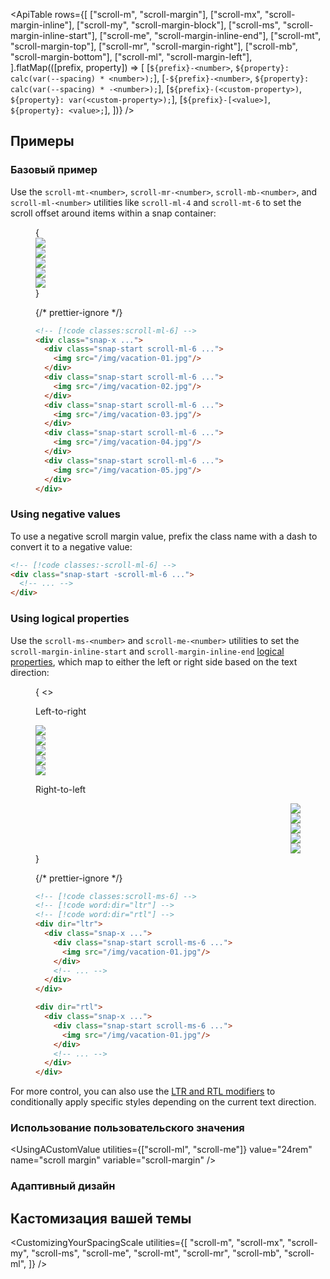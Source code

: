 

<ApiTable
  rows={[
    ["scroll-m", "scroll-margin"],
    ["scroll-mx", "scroll-margin-inline"],
    ["scroll-my", "scroll-margin-block"],
    ["scroll-ms", "scroll-margin-inline-start"],
    ["scroll-me", "scroll-margin-inline-end"],
    ["scroll-mt", "scroll-margin-top"],
    ["scroll-mr", "scroll-margin-right"],
    ["scroll-mb", "scroll-margin-bottom"],
    ["scroll-ml", "scroll-margin-left"],
  ].flatMap(([prefix, property]) => [
    [`${prefix}-<number>`, `${property}: calc(var(--spacing) * <number>);`],
    [`-${prefix}-<number>`, `${property}: calc(var(--spacing) * -<number>);`],
    [`${prefix}-(<custom-property>)`, `${property}: var(<custom-property>);`],
    [`${prefix}-[<value>]`, `${property}: <value>;`],
  ])}
/>

## Примеры

### Базовый пример

Use the `scroll-mt-<number>`, `scroll-mr-<number>`, `scroll-mb-<number>`, and `scroll-ml-<number>` utilities like `scroll-ml-4` and `scroll-mt-6` to set the scroll offset around items within a snap container:

<Figure hint="Scroll in the grid of images to see the expected behavior">

<Example padding={false}>
  {
    <div className="flex w-full snap-x gap-12 overflow-x-auto py-14">
      <div className="relative shrink-0 snap-start scroll-ml-6 first:pl-6 last:pr-[calc(100%-21.5rem)]">
        <Stripes border className="absolute top-0 bottom-0 left-0 w-6" />
        <img
          className="relative h-40 w-80 shrink-0 rounded-lg bg-white"
          src="https://images.unsplash.com/photo-1604999565976-8913ad2ddb7c?ixlib=rb-1.2.1&ixid=MnwxMjA3fDB8MHxwaG90by1wYWdlfHx8fGVufDB8fHx8&auto=format&fit=crop&w=320&h=160&q=80"
        />
      </div>
      <div className="relative shrink-0 snap-start scroll-ml-6 first:pl-6 last:pr-[calc(100%-21.5rem)]">
        <Stripes border className="absolute top-0 bottom-0 -left-6 w-6" />
        <img
          className="relative h-40 w-80 shrink-0 rounded-lg bg-white"
          src="https://images.unsplash.com/photo-1540206351-d6465b3ac5c1?ixlib=rb-1.2.1&ixid=MnwxMjA3fDB8MHxwaG90by1wYWdlfHx8fGVufDB8fHx8&auto=format&fit=crop&w=320&h=160&q=80"
        />
      </div>
      <div className="relative shrink-0 snap-start scroll-ml-6 first:pl-6 last:pr-[calc(100%-21.5rem)]">
        <Stripes border className="absolute top-0 bottom-0 -left-6 w-6" />
        <img
          className="relative h-40 w-80 shrink-0 rounded-lg bg-white"
          src="https://images.unsplash.com/photo-1622890806166-111d7f6c7c97?ixlib=rb-1.2.1&ixid=MnwxMjA3fDB8MHxwaG90by1wYWdlfHx8fGVufDB8fHx8&auto=format&fit=crop&w=320&h=160&q=80"
        />
      </div>
      <div className="relative shrink-0 snap-start scroll-ml-6 first:pl-6 last:pr-[calc(100%-21.5rem)]">
        <Stripes border className="absolute top-0 bottom-0 -left-6 w-6" />
        <img
          className="relative h-40 w-80 shrink-0 rounded-lg bg-white"
          src="https://images.unsplash.com/photo-1590523277543-a94d2e4eb00b?ixlib=rb-1.2.1&ixid=MnwxMjA3fDB8MHxwaG90by1wYWdlfHx8fGVufDB8fHx8&auto=format&fit=crop&w=320&h=160&q=80"
        />
      </div>
      <div className="relative shrink-0 snap-start scroll-ml-6 first:pl-6 last:pr-[calc(100%-21.5rem)]">
        <Stripes border className="absolute top-0 bottom-0 -left-6 w-6" />
        <img
          className="relative h-40 w-80 shrink-0 rounded-lg bg-white"
          src="https://images.unsplash.com/photo-1575424909138-46b05e5919ec?ixlib=rb-1.2.1&ixid=MnwxMjA3fDB8MHxwaG90by1wYWdlfHx8fGVufDB8fHx8&auto=format&fit=crop&w=320&h=160&q=80"
        />
      </div>
    </div>
  }
</Example>

{/* prettier-ignore */}
```html
<!-- [!code classes:scroll-ml-6] -->
<div class="snap-x ...">
  <div class="snap-start scroll-ml-6 ...">
    <img src="/img/vacation-01.jpg"/>
  </div>
  <div class="snap-start scroll-ml-6 ...">
    <img src="/img/vacation-02.jpg"/>
  </div>
  <div class="snap-start scroll-ml-6 ...">
    <img src="/img/vacation-03.jpg"/>
  </div>
  <div class="snap-start scroll-ml-6 ...">
    <img src="/img/vacation-04.jpg"/>
  </div>
  <div class="snap-start scroll-ml-6 ...">
    <img src="/img/vacation-05.jpg"/>
  </div>
</div>
```

</Figure>

### Using negative values

To use a negative scroll margin value, prefix the class name with a dash to convert it to a negative value:

```html
<!-- [!code classes:-scroll-ml-6] -->
<div class="snap-start -scroll-ml-6 ...">
  <!-- ... -->
</div>
```

### Using logical properties

Use the `scroll-ms-<number>` and `scroll-me-<number>` utilities to set the `scroll-margin-inline-start` and `scroll-margin-inline-end` [logical properties](https://developer.mozilla.org/en-US/docs/Web/CSS/CSS_Logical_Properties/Basic_concepts), which map to either the left or right side based on the text direction:

<Figure hint="Scroll in the grid of images to see the expected behavior">

<Example padding={false}>
  {
    <>
      <p className="mb-4 pt-8 pl-6 text-sm font-medium">Left-to-right</p>
      <div className="flex w-full snap-x gap-12 overflow-x-auto pb-10" dir="ltr">
        <div className="relative shrink-0 snap-start scroll-ms-6 first:ps-6 last:pr-[calc(100%-21.5rem)]">
          <Stripes border className="absolute start-0 top-0 bottom-0 w-6" />
          <img
            className="relative h-40 w-80 shrink-0 rounded-lg bg-white"
            src="https://images.unsplash.com/photo-1604999565976-8913ad2ddb7c?ixlib=rb-1.2.1&ixid=MnwxMjA3fDB8MHxwaG90by1wYWdlfHx8fGVufDB8fHx8&auto=format&fit=crop&w=320&h=160&q=80"
          />
        </div>
        <div className="relative shrink-0 snap-start scroll-ms-6 first:ps-6 last:pr-[calc(100%-21.5rem)]">
          <Stripes border className="absolute -start-6 top-0 bottom-0 w-6" />
          <img
            className="relative h-40 w-80 shrink-0 rounded-lg bg-white"
            src="https://images.unsplash.com/photo-1540206351-d6465b3ac5c1?ixlib=rb-1.2.1&ixid=MnwxMjA3fDB8MHxwaG90by1wYWdlfHx8fGVufDB8fHx8&auto=format&fit=crop&w=320&h=160&q=80"
          />
        </div>
        <div className="relative shrink-0 snap-start scroll-ms-6 first:ps-6 last:pr-[calc(100%-21.5rem)]">
          <Stripes border className="absolute -start-6 top-0 bottom-0 w-6" />
          <img
            className="relative h-40 w-80 shrink-0 rounded-lg bg-white"
            src="https://images.unsplash.com/photo-1622890806166-111d7f6c7c97?ixlib=rb-1.2.1&ixid=MnwxMjA3fDB8MHxwaG90by1wYWdlfHx8fGVufDB8fHx8&auto=format&fit=crop&w=320&h=160&q=80"
          />
        </div>
        <div className="relative shrink-0 snap-start scroll-ms-6 first:ps-6 last:pr-[calc(100%-21.5rem)]">
          <Stripes border className="absolute -start-6 top-0 bottom-0 w-6" />
          <img
            className="relative h-40 w-80 shrink-0 rounded-lg bg-white"
            src="https://images.unsplash.com/photo-1590523277543-a94d2e4eb00b?ixlib=rb-1.2.1&ixid=MnwxMjA3fDB8MHxwaG90by1wYWdlfHx8fGVufDB8fHx8&auto=format&fit=crop&w=320&h=160&q=80"
          />
        </div>
        <div className="relative shrink-0 snap-start scroll-ms-6 first:ps-6 last:pr-[calc(100%-21.5rem)]">
          <Stripes border className="absolute -start-6 top-0 bottom-0 w-6" />
          <img
            className="relative h-40 w-80 shrink-0 rounded-lg bg-white"
            src="https://images.unsplash.com/photo-1575424909138-46b05e5919ec?ixlib=rb-1.2.1&ixid=MnwxMjA3fDB8MHxwaG90by1wYWdlfHx8fGVufDB8fHx8&auto=format&fit=crop&w=320&h=160&q=80"
          />
        </div>
      </div>
      <p className="mt-4 mb-4 pl-6 text-sm font-medium">Right-to-left</p>
      <div className="flex w-full snap-x gap-12 overflow-x-auto pb-10" dir="rtl">
        <div className="relative shrink-0 snap-start scroll-ms-6 first:ps-6 last:pl-[calc(100%-21.5rem)]">
          <Stripes border className="absolute start-0 top-0 bottom-0 w-6" />
          <img
            className="relative h-40 w-80 shrink-0 rounded-lg bg-white"
            src="https://images.unsplash.com/photo-1604999565976-8913ad2ddb7c?ixlib=rb-1.2.1&ixid=MnwxMjA3fDB8MHxwaG90by1wYWdlfHx8fGVufDB8fHx8&auto=format&fit=crop&w=320&h=160&q=80"
          />
        </div>
        <div className="relative shrink-0 snap-start scroll-ms-6 first:ps-6 last:pl-[calc(100%-21.5rem)]">
          <Stripes border className="absolute -start-6 top-0 bottom-0 w-6" />
          <img
            className="relative h-40 w-80 shrink-0 rounded-lg bg-white"
            src="https://images.unsplash.com/photo-1540206351-d6465b3ac5c1?ixlib=rb-1.2.1&ixid=MnwxMjA3fDB8MHxwaG90by1wYWdlfHx8fGVufDB8fHx8&auto=format&fit=crop&w=320&h=160&q=80"
          />
        </div>
        <div className="relative shrink-0 snap-start scroll-ms-6 first:ps-6 last:pl-[calc(100%-21.5rem)]">
          <Stripes border className="absolute -start-6 top-0 bottom-0 w-6" />
          <img
            className="relative h-40 w-80 shrink-0 rounded-lg bg-white"
            src="https://images.unsplash.com/photo-1622890806166-111d7f6c7c97?ixlib=rb-1.2.1&ixid=MnwxMjA3fDB8MHxwaG90by1wYWdlfHx8fGVufDB8fHx8&auto=format&fit=crop&w=320&h=160&q=80"
          />
        </div>
        <div className="relative shrink-0 snap-start scroll-ms-6 first:ps-6 last:pl-[calc(100%-21.5rem)]">
          <Stripes border className="absolute -start-6 top-0 bottom-0 w-6" />
          <img
            className="relative h-40 w-80 shrink-0 rounded-lg bg-white"
            src="https://images.unsplash.com/photo-1590523277543-a94d2e4eb00b?ixlib=rb-1.2.1&ixid=MnwxMjA3fDB8MHxwaG90by1wYWdlfHx8fGVufDB8fHx8&auto=format&fit=crop&w=320&h=160&q=80"
          />
        </div>
        <div className="relative shrink-0 snap-start scroll-ms-6 first:ps-6 last:pl-[calc(100%-21.5rem)]">
          <Stripes border className="absolute -start-6 top-0 bottom-0 w-6" />
          <img
            className="relative h-40 w-80 shrink-0 rounded-lg bg-white"
            src="https://images.unsplash.com/photo-1575424909138-46b05e5919ec?ixlib=rb-1.2.1&ixid=MnwxMjA3fDB8MHxwaG90by1wYWdlfHx8fGVufDB8fHx8&auto=format&fit=crop&w=320&h=160&q=80"
          />
        </div>
      </div>
    </>
  }
</Example>

{/* prettier-ignore */}
```html
<!-- [!code classes:scroll-ms-6] -->
<!-- [!code word:dir="ltr"] -->
<!-- [!code word:dir="rtl"] -->
<div dir="ltr">
  <div class="snap-x ...">
    <div class="snap-start scroll-ms-6 ...">
      <img src="/img/vacation-01.jpg"/>
    </div>
    <!-- ... -->
  </div>
</div>

<div dir="rtl">
  <div class="snap-x ...">
    <div class="snap-start scroll-ms-6 ...">
      <img src="/img/vacation-01.jpg"/>
    </div>
    <!-- ... -->
  </div>
</div>
```

</Figure>

For more control, you can also use the [LTR and RTL modifiers](/docs/hover-focus-and-other-states#rtl-support) to conditionally apply specific styles depending on the current text direction.

### Использование пользовательского значения

<UsingACustomValue utilities={["scroll-ml", "scroll-me"]} value="24rem" name="scroll margin" variable="scroll-margin" />

### Адаптивный дизайн

<ResponsiveDesign property="scroll-margin" defaultClass="scroll-m-8" featuredClass="scroll-m-0" />

## Кастомизация вашей темы

<CustomizingYourSpacingScale
  utilities={[
    "scroll-m",
    "scroll-mx",
    "scroll-my",
    "scroll-ms",
    "scroll-me",
    "scroll-mt",
    "scroll-mr",
    "scroll-mb",
    "scroll-ml",
  ]}
/>
